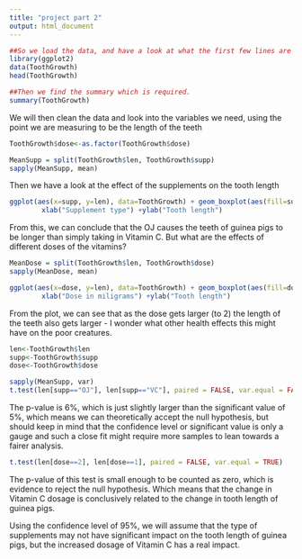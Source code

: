 ```yaml
---
title: "project part 2"
output: html_document
---
```

```r
##So we load the data, and have a look at what the first few lines are like.
library(ggplot2)
data(ToothGrowth)
head(ToothGrowth)

##Then we find the summary which is required.
summary(ToothGrowth)
```

We will then clean the data and look into the variables we need, using the point we are measuring to be the length of the teeth

```r
ToothGrowth$dose<-as.factor(ToothGrowth$dose)

MeanSupp = split(ToothGrowth$len, ToothGrowth$supp)
sapply(MeanSupp, mean)
```

Then we have a look at the effect of the supplements on the tooth length
```r
ggplot(aes(x=supp, y=len), data=ToothGrowth) + geom_boxplot(aes(fill=supp))+ 
        xlab("Supplement type") +ylab("Tooth length") 

```
From this, we can conclude that the OJ causes the teeth of guinea pigs to be longer than simply taking in Vitamin C.
But what are the effects of different doses of the vitamins?

```r
MeanDose = split(ToothGrowth$len, ToothGrowth$dose)
sapply(MeanDose, mean)

ggplot(aes(x=dose, y=len), data=ToothGrowth) + geom_boxplot(aes(fill=dose)) + 
        xlab("Dose in miligrams") +ylab("Tooth length") 
```

From the plot, we can see that as the dose gets larger (to 2) the length of the teeth also gets larger - I wonder what other health effects this might have on the poor creatures.

```r
len<-ToothGrowth$len
supp<-ToothGrowth$supp
dose<-ToothGrowth$dose

sapply(MeanSupp, var)
t.test(len[supp=="OJ"], len[supp=="VC"], paired = FALSE, var.equal = FALSE)
```

The p-value is 6%, which is just slightly larger than the significant value of 5%, which means we can theoretically accept
the null hypothesis, but should keep in mind that the confidence level or significant value is only a gauge and such a close fit might require more samples to lean towards a fairer analysis.

```r
t.test(len[dose==2], len[dose==1], paired = FALSE, var.equal = TRUE)
```
The p-value of this test is small enough to be counted as zero, which is evidence to reject the null hypothesis. Which means that the change in Vitamin C dosage is conclusively related to the change in tooth length of guinea pigs.

Using the confidence level of 95%, we will assume that the type of supplements may not have significant impact on the tooth length of guinea pigs, but the increased dosage of Vitamin C has a real impact.